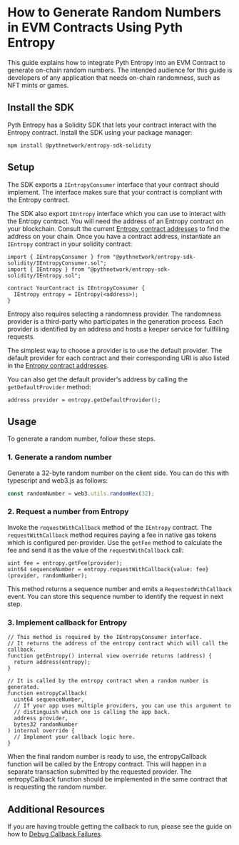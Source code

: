 # How to Generate Random Numbers in EVM Contracts Using Pyth Entropy

This guide explains how to integrate Pyth Entropy into an EVM Contract to generate on-chain random numbers.
The intended audience for this guide is developers of any application that needs on-chain randomness, such as NFT mints or games.

## Install the SDK

Pyth Entropy has a Solidity SDK that lets your contract interact with the Entropy contract.
Install the SDK using your package manager:

```shell copy
npm install @pythnetwork/entropy-sdk-solidity
```

## Setup

The SDK exports a `IEntropyConsumer` interface that your contract should implement. The interface
makes sure that your contract is compliant with the Entropy contract.

The SDK also export `IEntropy` interface which you can use to interact with the Entropy contract.
You will need the address of an Entropy contract on your blockchain.
Consult the current [Entropy contract addresses](../contract-addresses) to find the address on your chain.
Once you have a contract address, instantiate an `IEntropy` contract in your solidity contract:

```solidity copy
import { IEntropyConsumer } from "@pythnetwork/entropy-sdk-solidity/IEntropyConsumer.sol";
import { IEntropy } from "@pythnetwork/entropy-sdk-solidity/IEntropy.sol";

contract YourContract is IEntropyConsumer {
  IEntropy entropy = IEntropy(<address>);
}

```

Entropy also requires selecting a randomness provider. The randomness provider is a third-party
who participates in the generation process. Each provider is identified by an address and hosts
a keeper service for fullfilling requests.

The simplest way to choose a provider is to use the default provider.
The default provider for each contract and their corresponding URI is also listed in the
[Entropy contract addresses](../contract-addresses).

You can also get the default provider's address by calling the `getDefaultProvider` method:

```solidity copy
address provider = entropy.getDefaultProvider();
```

## Usage

To generate a random number, follow these steps.

### 1. Generate a random number

Generate a 32-byte random number on the client side.
You can do this with typescript and web3.js as follows:

```typescript copy
const randomNumber = web3.utils.randomHex(32);
```

### 2. Request a number from Entropy

Invoke the `requestWithCallback` method of the `IEntropy` contract.
The `requestWithCallback` method requires paying a fee in native gas tokens which is configured per-provider.
Use the `getFee` method to calculate the fee and send it as the value of the `requestWithCallback` call:

```solidity copy
uint fee = entropy.getFee(provider);
uint64 sequenceNumber = entropy.requestWithCallback{value: fee}(provider, randomNumber);
```

This method returns a sequence number and emits a `RequestedWithCallback` event. You can store this sequence number to identify the request in next step.

### 3. Implement callback for Entropy

```solidity copy
// This method is required by the IEntropyConsumer interface.
// It returns the address of the entropy contract which will call the callback.
function getEntropy() internal view override returns (address) {
  return address(entropy);
}

// It is called by the entropy contract when a random number is generated.
function entropyCallback(
  uint64 sequenceNumber,
  // If your app uses multiple providers, you can use this argument to
  // distinguish which one is calling the app back.
  address provider,
  bytes32 randomNumber
) internal override {
  // Implement your callback logic here.
}

```

When the final random number is ready to use, the entropyCallback function will be called by the Entropy contract. This will happen in a separate transaction submitted by the requested provider. The entropyCallback function should be implemented in the same contract that is requesting the random number.

## Additional Resources

If you are having trouble getting the callback to run, please see the guide on how to [Debug Callback Failures](/entropy/debug-callback-failures).
